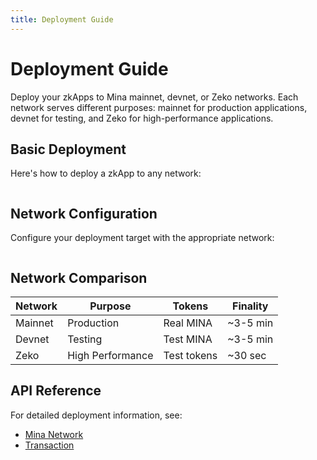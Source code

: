```yaml
---
title: Deployment Guide
---
```


# Deployment Guide

Deploy your zkApps to Mina mainnet, devnet, or Zeko networks. Each network serves different purposes: mainnet for production applications, devnet for testing, and Zeko for high-performance applications.

## Basic Deployment

Here's how to deploy a zkApp to any network:

```ts file=../snippets/zkapps/deployment/deployment.ts start=start_devnet_deployment end=end_devnet_deployment
```

## Network Configuration

Configure your deployment target with the appropriate network:

```ts file=../snippets/zkapps/deployment/deployment.ts start=start_network_configs end=end_network_configs
```

## Network Comparison

| Network | Purpose | Tokens | Finality |
|---------|---------|--------|----------|
| Mainnet | Production | Real MINA | ~3-5 min |
| Devnet | Testing | Test MINA | ~3-5 min |
| Zeko | High Performance | Test tokens | ~30 sec |

## API Reference

For detailed deployment information, see:
- [Mina Network](/docs/api-reference/namespaces/Mina/functions/Network.mdx)
- [Transaction](/docs/api-reference/namespaces/Mina/functions/transaction.mdx)
